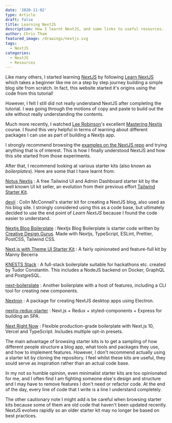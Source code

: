 ```yaml
---
date: '2020-11-02'
type: Article
draft: false
title: Learning NextJS
description: How I learnt NextJS, and some links to useful resources.
author: Chris Tham
featured_image: /drawings/nextjs.svg
tags:
  - NextJS
categories:
  - NextJS
  - Resources
---
```


Like many others, I started learning [NextJS](https://nextjs.org) by following
[Learn NextJS](https://nextjs.org/learn/basics/create-nextjs-app)
which takes a beginner like me on a step by step journey building a simple
blog site from scratch. In fact, this website started it's origins using the
code from this tutorial!

However, I felt I still did not really understand NextJS after completing
the tutorial. I was going through the motions of copy and paste to build out
the site without really understanding the contents.

Much more recently, I watched [Lee Robinson](https://leerob.io)'s excellent
[Mastering Nextjs](https://masteringnextjs.com) course.
I found this very helpful in terms of learning about different packages
I can use as part of building a Nextjs app.

I strongly recommend browsing the
[examples on the NextJS repo](https://github.com/vercel/next.js/tree/canary/examples)
and trying anything that is of interest. This is how I finally understood
NextJS and how this site started from those experiments.

After that, I recommend looking at various starter kits (also known as
_boilerplates_). Here are some that I have learnt from:

[Notus Nextjs](https://www.creative-tim.com/product/notus-nextjs)
: A free Tailwind UI and Admin Dashboard starter kit by the well known
UI kit seller, an evolution from their previous effort
[Tailwind Starter Kit](https://www.creative-tim.com/learning-lab/tailwind-starter-kit/presentation).

[devii](https://devii.dev/)
: Colin McConnell's starter kit for creating a NextJS blog, also used as his
blog site. I strongly considered using this as a code base, but ultimately
decided to use the end point of _Learn NextJS_ because I found the code
easier to understand.

[Nextjs Blog Boilerplate](https://github.com/ixartz/Next-js-Blog-Boilerplate.git)
: Nextjs Blog Boilerplate is starter code written by
[Creative Design Gurus](https://creativedesignsguru.com/).
Made with Nextjs, TypeScript, ESLint, Prettier, PostCSS, Tailwind CSS.

[Next.js with Theme UI Starter Kit](https://www.nextjs-starter.io/)
: A fairly opinionated and feature-full kit by Manny Becerra

[KNESTS Stack](https://github.com/tudorconstantin/knests/)
: A full-stack boilerplate suitable for hackathons etc. created by Tudor
Constantin. This includes a NodeJS backend on Docker, GraphQL and PostgreSQL.

[next-boilerplate](https://pankod.github.io/next-boilerplate/)
: Another boilerplate with a host of features, including a CLI tool for
creating new components.

[Nextron](https://npm.im/nextron)
: A package for creating NextJS desktop apps using Electron.

[nextjs-redux-starter](https://nextjs-redux-starter.now.sh/)
: Next.js + Redux + styled-components + Express for building an SPA.

[Next Right Now](https://unlyed.github.io/next-right-now/)
: Flexible production-grade boilerplate with Next.js 10, Vercel and TypeScript.
Includes multiple opt-in presets.

The main advantage of browsing starter kits is to get a sampling of how
different people structure a blog app, what tools and packages they use,
and how to implement features. However, I don't recommend actually using
a starter kit by cloning the repository. I feel whilst these kits are
useful, they sould serve as inspiration rather than an actual code base.

In my not so humble opinion, even minimalist starter kits are too opinionated
for me, and I often find I am fighting someone else's design and structure
and I may have to remove features I don't need or refactor code. At the end
of the day, every line of code that I write is a line I understand completely.

The other cautionary note I might add is be careful when browsing starter kits
because some of them are old code that haven't been updated recently. NextJS
evolves rapidly so an older starter kit may no longer be based on best
practices.

